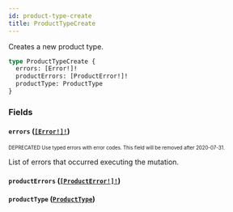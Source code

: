 ```yaml
---
id: product-type-create
title: ProductTypeCreate
---
```


Creates a new product type.

```graphql
type ProductTypeCreate {
  errors: [Error!]!
  productErrors: [ProductError!]!
  productType: ProductType
}
```

### Fields

#### `errors` ([`[Error!]!`](/api-reference/objects/error.mdx))

<sub><sup><span className="deprecatedTag">DEPRECATED</span> Use typed errors with error codes. This field will be removed after 2020-07-31.</sup></sub>

List of errors that occurred executing the mutation.

#### `productErrors` ([`[ProductError!]!`](/api-reference/objects/product-error.mdx))

#### `productType` ([`ProductType`](/api-reference/objects/product-type.mdx))
